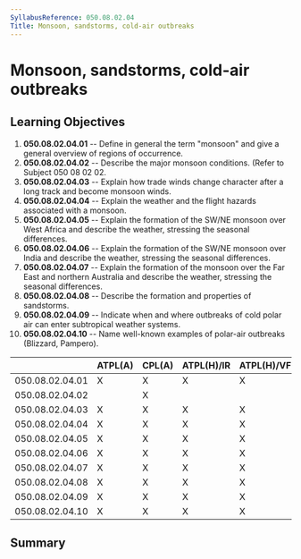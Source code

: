 ```yaml
---
SyllabusReference: 050.08.02.04
Title: Monsoon, sandstorms, cold-air outbreaks
---
```


# Monsoon, sandstorms, cold-air outbreaks

## Learning Objectives

1.  **050.08.02.04.01** -- Define in general the term "monsoon" and give a
    general overview of regions of occurrence.
2.  **050.08.02.04.02** -- Describe the major monsoon conditions. (Refer to
    Subject 050 08 02 02.
3.  **050.08.02.04.03** -- Explain how trade winds change character after a long
    track and become monsoon winds.
4.  **050.08.02.04.04** -- Explain the weather and the flight hazards associated
    with a monsoon.
5.  **050.08.02.04.05** -- Explain the formation of the SW/NE monsoon over West
    Africa and describe the weather, stressing the seasonal differences.
6.  **050.08.02.04.06** -- Explain the formation of the SW/NE monsoon over India
    and describe the weather, stressing the seasonal differences.
7.  **050.08.02.04.07** -- Explain the formation of the monsoon over the Far East
    and northern Australia and describe the weather, stressing the seasonal
    differences.
8.  **050.08.02.04.08** -- Describe the formation and properties of sandstorms.
9.  **050.08.02.04.09** -- Indicate when and where outbreaks of cold polar air
    can enter subtropical weather systems.
10. **050.08.02.04.10** -- Name well-known examples of polar-air outbreaks
    (Blizzard, Pampero).

|                 | ATPL(A) | CPL(A) | ATPL(H)/IR | ATPL(H)/VFR | CPL(H) | IR  | CBIR(A) |
| --------------- | ------- | ------ | ---------- | ----------- | ------ | --- | ------- |
| 050.08.02.04.01 | X       | X      | X          | X           | X      |     |         |
| 050.08.02.04.02 |         | X      |            |             | X      |     |         |
| 050.08.02.04.03 | X       | X      | X          | X           | X      |     |         |
| 050.08.02.04.04 | X       | X      | X          | X           | X      |     |         |
| 050.08.02.04.05 | X       | X      | X          | X           | X      |     |         |
| 050.08.02.04.06 | X       | X      | X          | X           | X      |     |         |
| 050.08.02.04.07 | X       | X      | X          | X           | X      |     |         |
| 050.08.02.04.08 | X       | X      | X          | X           | X      |     |         |
| 050.08.02.04.09 | X       | X      | X          | X           | X      |     |         |
| 050.08.02.04.10 | X       | X      | X          | X           | X      |     |         |

## Summary
